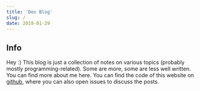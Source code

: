 ```yaml
---
title: 'Dev Blog'
slug: /
date: 2019-01-29
---
```




<LatestArticles />

## Info

Hey :) This blog is just a collection of notes on various topics (probably mostly programming-related). Some are more, some are less well written.
You can find more about me <Link to="/about">here</Link>. You can find the code of this website on <a href="https://github.com/schulke-214/maximilian-schulke" target="_blank" rel="noopener">github</a>, where you can also open issues to discuss the posts.

